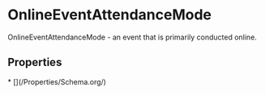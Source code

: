   
# OnlineEventAttendanceMode

OnlineEventAttendanceMode - an event that is primarily conducted online.

## Properties

<Grid>
* [](/Properties/Schema.org/)
</Grid>

